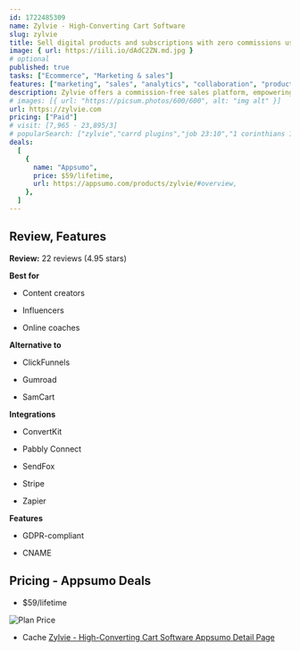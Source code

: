 ```yaml
---
id: 1722485309
name: Zylvie - High-Converting Cart Software
slug: zylvie
title: Sell digital products and subscriptions with zero commissions using high-converting sales funnels
image: { url: https://iili.io/dAdC2ZN.md.jpg }
# optional
published: true
tasks: ["Ecommerce", "Marketing & sales"]
features: ["marketing", "sales", "analytics", "collaboration", "productivity", "customer support", "project", "plan"]
description: Zylvie offers a commission-free sales platform, empowering small creators to monetize digital products without ongoing feesProvides a cost-effective platform for creators with features like flash sales, collaborations, and real-time analytics
# images: [{ url: "https://picsum.photos/600/600", alt: "img alt" }]
url: https://zylvie.com
pricing: ["Paid"]
# visit: [7,965 - 23,895/3]
# popularSearch: ["zylvie","carrd plugins","job 23:10","1 corinthians 13 4-8","deal pey"]
deals:
  [
    {
      name: "Appsumo",
      price: $59/lifetime,
      url: https://appsumo.com/products/zylvie/#overview,
    },
  ]
---
```


## Review, Features

**Review:** 22 reviews (4.95 stars)

**Best for**

- Content creators

- Influencers

- Online coaches

**Alternative to**

- ClickFunnels

- Gumroad

- SamCart

**Integrations**

- ConvertKit

- Pabbly Connect

- SendFox

- Stripe

- Zapier

**Features**

- GDPR-compliant

- CNAME

## Pricing - Appsumo Deals

- $59/lifetime

<Img src="https://iili.io/dAd0H0b.png" alt="Plan Price" />

- Cache [Zylvie - High-Converting Cart Software Appsumo Detail Page](https://iili.io/dAd001s.png)
